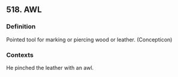 ## 518. AWL
### Definition
Pointed tool for marking or piercing wood or leather. (Concepticon)

### Contexts
He pinched the leather with an awl.

